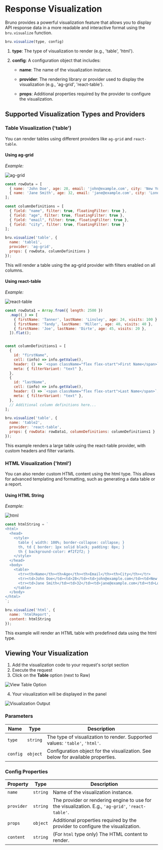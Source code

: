 # Response Visualization

Bruno provides a powerful visualization feature that allows you to display API response data in a more readable and interactive format using the `bru.visualize` function.

```javascript
bru.visualize(type, config)
```

1. **type**: The type of visualization to render (e.g., 'table', 'html').

2. **config**: A configuration object that includes:

    - **name**: The name of the visualization instance.

    - **provider**: The rendering library or provider used to display the visualization (e.g., 'ag-grid', 'react-table').

    - **props**: Additional properties required by the provider to configure the visualization.

## Supported Visualization Types and Providers

### Table Visualization ('table')

You can render tables using different providers like `ag-grid` and `react-table`.

#### Using **ag-grid**

*Example:*

![ag-grid](/screenshots/visualization/ag-grid.webp)


```javascript
const rowData = [
  { name: 'John Doe', age: 28, email: 'john@example.com', city: 'New York' },
  { name: 'Jane Smith', age: 32, email: 'jane@example.com', city: 'London' }
];

const columnDefinitions = [
  { field: "name", filter: true, floatingFilter: true },
  { field: "age", filter: true, floatingFilter: true },
  { field: "email", filter: true, floatingFilter: true },
  { field: "city", filter: true, floatingFilter: true }
];

bru.visualize('table', {
  name: 'table1',
  provider: 'ag-grid',
  props: { rowData, columnDefinitions }
});
```

This will render a table using the ag-grid provider with filters enabled on all columns.

#### Using **react-table**

*Example:*

![react-table](/screenshots/visualization/react-table.webp)


```javascript
const rowData1 = Array.from({ length: 2500 })
  .map((_) => [
    { firstName: 'Tanner', lastName: 'Linsley', age: 24, visits: 100 },
    { firstName: 'Tandy', lastName: 'Miller', age: 40, visits: 40 },
    { firstName: 'Joe', lastName: 'Dirte', age: 45, visits: 20 },
  ]).flat();


const columnDefinitions1 = [
  {
    id: "firstName",
    cell: (info) => info.getValue(),
    header: () => `<span className="flex flex-start">First Name</span>`,
    meta: { filterVariant: "text" },
  },
  {
    id: "lastName",
    cell: (info) => info.getValue(),
    header: () => `<span className="flex flex-start">Last Name</span>`,
    meta: { filterVariant: "text" },
  },
  // Additional column definitions here...
];

bru.visualize('table', {
  name: 'table2',
  provider: 'react-table',
  props: { rowData: rowData1, columnDefinitions: columnDefinitions1 }
});
```

This example renders a large table using the react-table provider, with custom headers and filter variants.

### HTML Visualization ('html')

You can also render custom HTML content using the html type. This allows for advanced templating and formatting, such as generating a data table or a report.

#### Using **HTML** String

*Example:*

![html](/screenshots/visualization/html.webp)

```javascript
const htmlString = `
<html>
  <head>
    <style>
      table { width: 100%; border-collapse: collapse; }
      th, td { border: 1px solid black; padding: 8px; }
      th { background-color: #f2f2f2; }
    </style>
  </head>
  <body>
    <table>
      <tr><th>Name</th><th>Age</th><th>Email</th><th>City</th></tr>
      <tr><td>John Doe</td><td>28</td><td>john@example.com</td><td>New York</td></tr>
      <tr><td>Jane Smith</td><td>32</td><td>jane@example.com</td><td>London</td></tr>
    </table>
  </body>
</html>
`;

bru.visualize('html', {
  name: 'htmlReport',
  content: htmlString
});
```

This example will render an HTML table with predefined data using the html type.

## Viewing Your Visualization

1. Add the visualization code to your request's script section
2. Execute the request
3. Click on the **Table** option (next to Raw)

![View Table Option](/screenshots/visualization/1-view-table.webp)

4. Your visualization will be displayed in the panel

![Visualization Output](/screenshots/visualization/2-use-table.webp)

### Parameters

| Name     | Type     | Description                                                                                     |
|----------|----------|-------------------------------------------------------------------------------------------------|
| `type`   | `string` | The type of visualization to render. Supported values: `'table'`, `'html'`.                     |
| `config` | `object` | Configuration object for the visualization. See below for available properties.                 |

### Config Properties

| Property   | Type     | Description                                                                                     |
|------------|----------|-------------------------------------------------------------------------------------------------|
| `name`     | `string` | Name of the visualization instance.                                                             |
| `provider` | `string` | The provider or rendering engine to use for the visualization. E.g., `'ag-grid'`, `'react-table'`. |
| `props`    | `object` | Additional properties required by the provider to configure the visualization.                  |
| `content`  | `string` | (For `html` type only) The HTML content to render.                                             |
